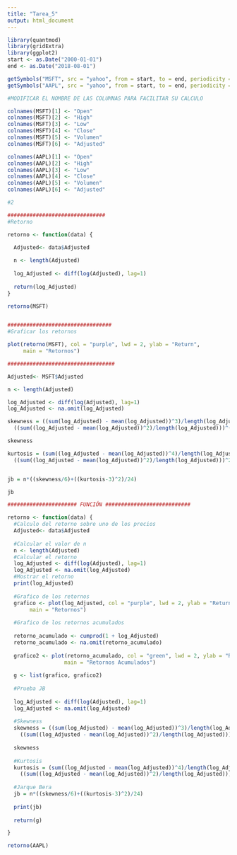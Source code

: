 ```yaml
---
title: "Tarea_5"
output: html_document
---
```


```r

library(quantmod)
library(gridExtra)
library(ggplot2)
start <- as.Date("2000-01-01")
end <- as.Date("2018-08-01")

getSymbols("MSFT", src = "yahoo", from = start, to = end, periodicity = "monthly")
getSymbols("AAPL", src = "yahoo", from = start, to = end, periodicity = "monthly") 

#MODIFICAR EL NOMBRE DE LAS COLUMNAS PARA FACILITAR SU CALCULO

colnames(MSFT)[1] <- "Open"
colnames(MSFT)[2] <- "High"
colnames(MSFT)[3] <- "Low"
colnames(MSFT)[4] <- "Close"
colnames(MSFT)[5] <- "Volumen"
colnames(MSFT)[6] <- "Adjusted"

colnames(AAPL)[1] <- "Open"
colnames(AAPL)[2] <- "High"
colnames(AAPL)[3] <- "Low"
colnames(AAPL)[4] <- "Close"
colnames(AAPL)[5] <- "Volumen"
colnames(AAPL)[6] <- "Adjusted"

#2 

###############################
#Retorno

retorno <- function(data) {

  Adjusted<- data$Adjusted
  
  n <- length(Adjusted)
  
  log_Adjusted <- diff(log(Adjusted), lag=1)
  
  return(log_Adjusted)
}

retorno(MSFT)


#################################
#Graficar los retornos

plot(retorno(MSFT), col = "purple", lwd = 2, ylab = "Return",
     main = "Retornos")

##################################

Adjusted<- MSFT$Adjusted

n <- length(Adjusted)

log_Adjusted <- diff(log(Adjusted), lag=1)
log_Adjusted <- na.omit(log_Adjusted)

skewness = ((sum(log_Adjusted) - mean(log_Adjusted))^3)/length(log_Adjusted)/
  ((sum((log_Adjusted - mean(log_Adjusted))^2)/length(log_Adjusted)))^(3/2)

skewness

kurtosis = (sum((log_Adjusted - mean(log_Adjusted))^4)/length(log_Adjusted))/
  ((sum((log_Adjusted - mean(log_Adjusted))^2)/length(log_Adjusted)))^2


jb = n*((skewness/6)+((kurtosis-3)^2)/24)

jb

###################### FUNCIÓN ###########################

retorno <- function(data) {
  #Calculo del retorno sobre uno de los precios
  Adjusted<- data$Adjusted
  
  #Calcular el valor de n
  n <- length(Adjusted)
  #Calcular el retorno
  log_Adjusted <- diff(log(Adjusted), lag=1)
  log_Adjusted <- na.omit(log_Adjusted)
  #Mostrar el retorno
  print(log_Adjusted)
  
  #Grafico de los retornos
  grafico <- plot(log_Adjusted, col = "purple", lwd = 2, ylab = "Return",
       main = "Retornos")
  
  #Grafico de los retornos acumulados
  
  retorno_acumulado <- cumprod(1 + log_Adjusted)
  retorno_acumulado <- na.omit(retorno_acumulado)
  
  grafico2 <- plot(retorno_acumulado, col = "green", lwd = 2, ylab = "Return",
                  main = "Retornos Acumulados") 
  
  g <- list(grafico, grafico2)
  
  #Prueba JB
  
  log_Adjusted <- diff(log(Adjusted), lag=1)
  log_Adjusted <- na.omit(log_Adjusted)
  
  #Skewness
  skewness = ((sum(log_Adjusted) - mean(log_Adjusted))^3)/length(log_Adjusted)/
    ((sum((log_Adjusted - mean(log_Adjusted))^2)/length(log_Adjusted)))^(3/2)
  
  skewness
  
  #Kurtosis
  kurtosis = (sum((log_Adjusted - mean(log_Adjusted))^4)/length(log_Adjusted))/
    ((sum((log_Adjusted - mean(log_Adjusted))^2)/length(log_Adjusted)))^2
  
  #Jarque Bera
  jb = n*((skewness/6)+((kurtosis-3)^2)/24)
  
  print(jb)
  
  return(g)

}

retorno(AAPL)

```

